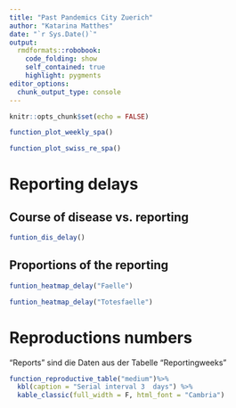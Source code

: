 ```yaml
---
title: "Past Pandemics City Zuerich"
author: "Katarina Matthes"
date: "`r Sys.Date()`"
output:
  rmdformats::robobook:
    code_folding: show
    self_contained: true
    highlight: pygments
editor_options: 
  chunk_output_type: console
---
```


```r
knitr::opts_chunk$set(echo = FALSE)
```

<!-- # Methods -->

<!-- # Weekly data -->

<!-- * To estimate the weekly population data, linear interpolation between the yearly population was performed. -->
<!-- * Incidence and mortality per 100'000 inhabitants -->

<!-- ## Results -->

```r
function_plot_weekly_spa()
```


```r
function_plot_swiss_re_spa()
```


# Reporting delays
<!-- ```{r echo=FALSE, out.width = '100%'} -->
<!-- knitr::include_graphics("../data/Reporting.png") -->
<!-- ``` -->


## Course of disease vs. reporting

```r
funtion_dis_delay()
```

## Proportions of the reporting


```r
funtion_heatmap_delay("Faelle")
```

```r
funtion_heatmap_delay("Totesfaelle")
```


# Reproductions numbers

"Reports" sind die Daten aus der Tabelle "Reportingweeks"

<!-- ## Time serial interval 4.0 days  -->
```r
function_reproductive_table("medium")%>%
  kbl(caption = "Serial interval 3  days") %>%
  kable_classic(full_width = F, html_font = "Cambria")
```


